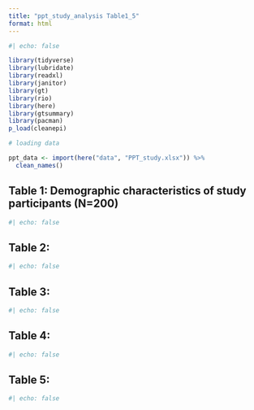 ```yaml
---
title: "ppt_study_analysis Table1_5"
format: html
---
```



```r
#| echo: false

library(tidyverse)
library(lubridate)
library(readxl)
library(janitor)
library(gt)
library(rio)
library(here)
library(gtsummary)
library(pacman)
p_load(cleanepi)

# loading data 

ppt_data <- import(here("data", "PPT_study.xlsx")) %>%
  clean_names()

```


## Table 1: Demographic characteristics of study participants (N=200)



```r
#| echo: false

```


## Table 2: 



```r
#| echo: false

```


## Table 3:


```r
#| echo: false

```

## Table 4:


```r
#| echo: false

```


## Table 5:


```r
#| echo: false

```

